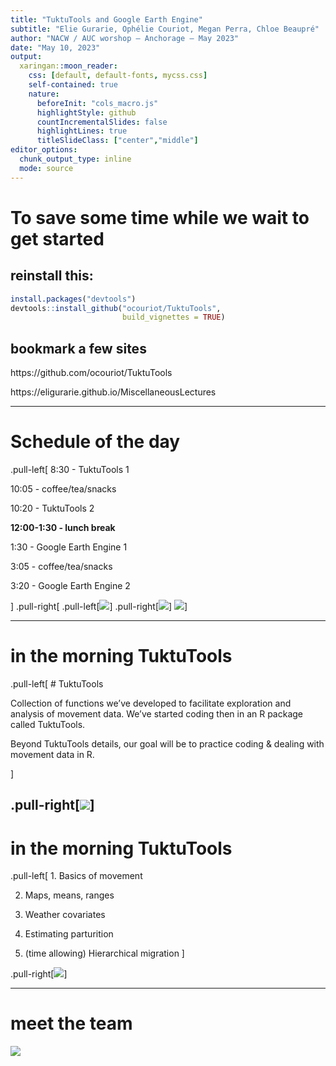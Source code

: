 ```yaml
---
title: "TuktuTools and Google Earth Engine"
subtitle: "Elie Gurarie, Ophélie Couriot, Megan Perra, Chloe Beaupré"
author: "NACW / AUC worshop – Anchorage – May 2023"
date: "May 10, 2023"
output: 
  xaringan::moon_reader:
    css: [default, default-fonts, mycss.css]
    self-contained: true
    nature:
      beforeInit: "cols_macro.js"
      highlightStyle: github
      countIncrementalSlides: false
      highlightLines: true
      titleSlideClass: ["center","middle"]
editor_options: 
  chunk_output_type: inline
  mode: source
---
```


<style type="text/css">
.remark-slide-content {
    font-size: 24px;
    padding: .5em 2em 2em 2em;
}
</style>
# To save some time while we wait to get started

## reinstall this:

```r
install.packages("devtools")
devtools::install_github("ocouriot/TuktuTools", 
                         build_vignettes = TRUE)

```


## bookmark a few sites

https://github.com/ocouriot/TuktuTools

https://eligurarie.github.io/MiscellaneousLectures

---

# Schedule of the day
.pull-left[
8:30 - TuktuTools 1

10:05 - coffee/tea/snacks

10:20 - TuktuTools 2

**12:00-1:30 - lunch break**

1:30 - Google Earth Engine 1

3:05 - coffee/tea/snacks

3:20 - Google Earth Engine 2

]
.pull-right[
.pull-left[![](rlogo.jpeg)]
.pull-right[![](logo.png)]
![](gee.jpeg)
]

---

# in the morning **TuktuTools**


.pull-left[
# TuktuTools

Collection of functions we've developed to facilitate exploration and analysis of movement data. We've started coding then in an R package called TuktuTools.  

Beyond TuktuTools details, our goal will be to practice coding & dealing with movement data in R.

]


.pull-right[![](logo.png)]
---

# in the morning **TuktuTools**

.pull-left[
1. Basics of movement

2. Maps, means, ranges

3. Weather covariates

4. Estimating parturition

5. (time allowing) Hierarchical migration
]

.pull-right[![](logo.png)]

---
# meet the team

![](people.png)